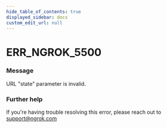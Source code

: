 ```yaml
---
hide_table_of_contents: true
displayed_sidebar: docs
custom_edit_url: null
---
```



# ERR_NGROK_5500

### Message
URL "state" parameter is invalid.

### Further help
If you're having trouble resolving this error, please reach out to [support@ngrok.com](mailto:support@ngrok.com?subject=Help%20with%20ERR_NGROK_5500)


<ErrorDetails error='err_ngrok_5500' />
